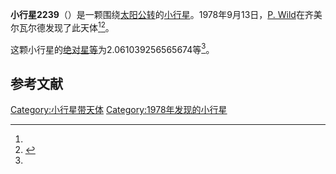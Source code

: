 {{Infobox planet
| bgcolour = #FFFFC0
| name = 2239 Paracelsus
| symbol = 
| image = 
| caption = 
| discovery = yes
| discovery_ref = 
| discoverer = [[P._Wild|P. Wild]]
| discovery_site = [[齐美尔瓦尔德|齐美尔瓦尔德]] 
| discovered = 1978年9月13日
| designations = yes
| mp_name = 
| named_after = 
| alt_names = 1978 RC/ 1938 UT1 / 1961 UO / 1976 JX
| mp_category = [[主带小行星|主带小行星]]
| orbit_ref = <ref name="a">[http://ssd.jpl.nasa.gov/sbdb.cgi?sstr=2239 2239 Paracelsus] {{Wayback|url=http://ssd.jpl.nasa.gov/sbdb.cgi?sstr=2239 |date=20200820030359 }}，小行星數據庫瀏覽器（JPL Small-Body Database Browser）－[[美国国家航空航天局|美国国家航空航天局]]喷气推进实验室</ref>
| epoch = 2456400.5 (2013年4月18日更新)
| aphelion = {{convert|3.514173812127318|AU|km|3|abbr=on|lk=out}}
| perihelion = {{convert|2.878337342961466|AU|km|3|abbr=on}}
| semimajor = {{convert|3.196255577544392|AU|km|3|abbr=on}}
| eccentricity = 0.099465836
| period = 2087.183704 [[日|日]]<br />5.71[[儒略年|儒略年]]
| avg_speed = 
| inclination = 10.91192665659755
| asc_node = 20.39092392839486
| mean_anomaly = 
| arg_peri = 2.061039256565674
| satellites = 
| physical_characteristics = yes
| dimensions = 
| mass = 
| density = 
| surface_grav = 
| escape_velocity = 
| sidereal_day = 
| axial_tilt = 
| pole_ecliptic_lat = 
| pole_ecliptic_lon = 
| albedo = 
| temperatures= 
| temp_name1 = 
| mean_temp_1 = 
| max_temp_1 = 
| temp_name2 = 
| max_temp_2 = 
| spectral_type = 
| abs_magnitude = 2.061039256565674
}}

'''小行星2239'''（{{lang-en|2239 Paracelsus}}）是一颗围绕[[太阳|太阳]][[公转|公转]]的[[小行星|小行星]]。1978年9月13日，[[P._Wild|P. Wild]]在齐美尔瓦尔德发现了此天体<ref name="a" /><ref>{{cite news|title=小行星列表|url=http://cfa-www.harvard.edu/iau/lists/NumberedMPs.txt|accessdate=2013-07-08|newspaper=哈佛大学|archive-date=2008-05-17|archive-url=https://web.archive.org/web/20080517010638/http://cfa-www.harvard.edu/iau/lists/NumberedMPs.txt|dead-url=no}}</ref>。

这颗小行星的[[绝对星等|绝对星等]]为2.061039256565674等<ref name="a" />。

==参考文献==
{{reflist}}
{{Minor Planet Number|[[小行星2238|小行星2238]]|[[小行星2240|小行星2240]]}}

{{小天体}}

[[Category:小行星带天体|Category:小行星带天体]]
[[Category:1978年发现的小行星|Category:1978年发现的小行星]]

{{asteroid-stub}}